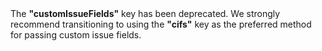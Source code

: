 
<Admonition type="caution" title="Note">
  The <b>"customIssueFields"</b> key has been deprecated. We strongly recommend
  transitioning to using the <b>"cifs"</b> key as the preferred method for
  passing custom issue fields.
</Admonition>
